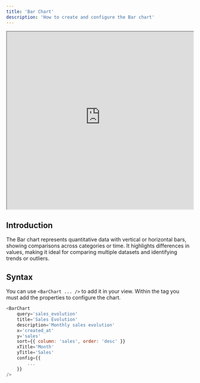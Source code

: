 ```yaml
---
title: 'Bar Chart'
description: 'How to create and configure the Bar chart'
---
```


<iframe class="rounded-xl" src="https://docs-charts-examples.fly.dev/visualizations/bar" width="100%" height="480"> </iframe>

## Introduction
The Bar chart represents quantitative data with vertical or horizontal bars, showing comparisons across categories or time. It highlights differences in values, making it ideal for comparing multiple datasets and identifying trends or outliers.

## Syntax
You can use `<BarChart ... />` to add it in your view. Within the tag you must add the properties to configure the chart.

``` js
<BarChart
	query='sales_evolution'
    title='Sales Evolution'
    description='Monthly sales evolution'
    x='created_at'
    y='sales'
    sort={{ column: 'sales', order: 'desc' }}
    xTitle='Month'
    yTitle='Sales'
    config={{
        ...
    }}
/>
```

<CommonChartsDocs />
